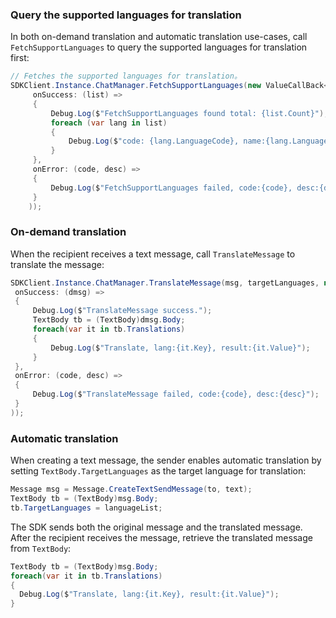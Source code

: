 <PlatformWrapper platform="unity">

### Query the supported languages for translation

In both on-demand translation and automatic translation use-cases, call `FetchSupportLanguages` to query the supported languages for translation first:

```csharp
// Fetches the supported languages for translation。
SDKClient.Instance.ChatManager.FetchSupportLanguages(new ValueCallBack<List<SupportLanguage>>(
     onSuccess: (list) =>
     {
         Debug.Log($"FetchSupportLanguages found total: {list.Count}");
         foreach (var lang in list)
         {
             Debug.Log($"code: {lang.LanguageCode}, name:{lang.LanguageName}, nativename:{lang.LanguageNativeName}");
         }
     },
     onError: (code, desc) =>
     {
         Debug.Log($"FetchSupportLanguages failed, code:{code}, desc:{desc}");
     }
    ));
```

### On-demand translation

When the recipient receives a text message, call `TranslateMessage` to translate the message:

```csharp
SDKClient.Instance.ChatManager.TranslateMessage(msg, targetLanguages, new ValueCallBack<Message>(
 onSuccess: (dmsg) =>
 {
     Debug.Log($"TranslateMessage success.");
     TextBody tb = (TextBody)dmsg.Body;
     foreach(var it in tb.Translations)
     {
         Debug.Log($"Translate, lang:{it.Key}, result:{it.Value}");
     }
 },
 onError: (code, desc) =>
 {
     Debug.Log($"TranslateMessage failed, code:{code}, desc:{desc}");
 }
));
```

### Automatic translation

When creating a text message, the sender enables automatic translation by setting `TextBody.TargetLanguages` as the target language for translation:

```csharp
Message msg = Message.CreateTextSendMessage(to, text);
TextBody tb = (TextBody)msg.Body;
tb.TargetLanguages = languageList;
```

The SDK sends both the original message and the translated message. After the recipient receives the message, retrieve the translated message from `TextBody`:

```csharp
TextBody tb = (TextBody)msg.Body;
foreach(var it in tb.Translations)
{
  Debug.Log($"Translate, lang:{it.Key}, result:{it.Value}");
}
```

</PlatformWrapper>